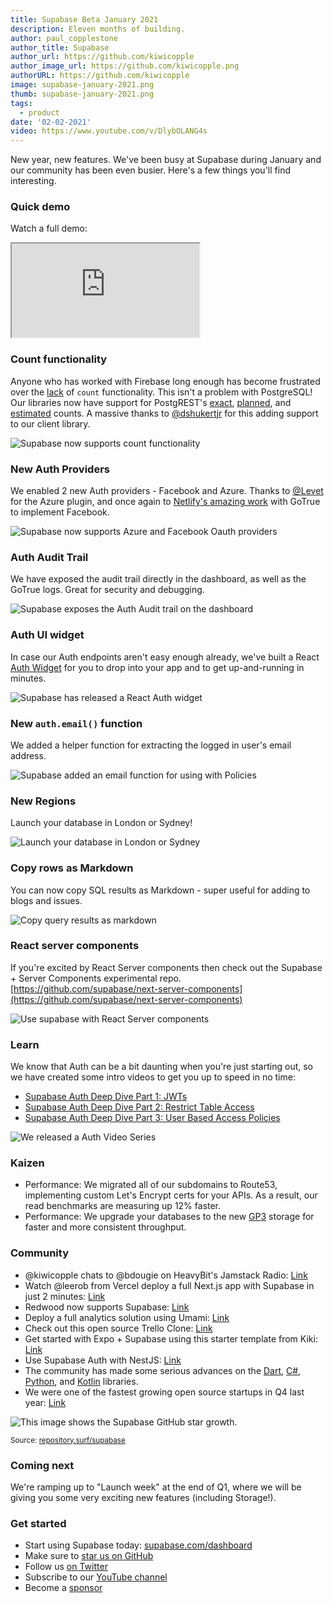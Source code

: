 ```yaml
---
title: Supabase Beta January 2021
description: Eleven months of building.
author: paul_copplestone
author_title: Supabase
author_url: https://github.com/kiwicopple
author_image_url: https://github.com/kiwicopple.png
authorURL: https://github.com/kiwicopple
image: supabase-january-2021.png
thumb: supabase-january-2021.png
tags:
  - product
date: '02-02-2021'
video: https://www.youtube.com/v/DlybOLANG4s
---
```


New year, new features. We've been busy at Supabase during January and our community has been even busier. Here's a few things you'll find interesting.

### Quick demo

Watch a full demo:

<div className="video-container">
  <iframe
    className="video-with-border w-full"
    src="https://www.youtube-nocookie.com/embed/DlybOLANG4s"
    frameBorder="1"
    allow="accelerometer; autoplay; clipboard-write; encrypted-media; gyroscope; picture-in-picture"
    allowFullScreen
  ></iframe>
</div>

### Count functionality

Anyone who has worked with Firebase long enough has become frustrated over the [lack](https://stackoverflow.com/questions/49979714/how-to-get-count-of-documents-in-a-collection) of `count` functionality. This isn't a problem with PostgreSQL! Our libraries now have support for PostgREST's [exact](https://postgrest.org/en/v7.0.0/api.html?highlight=count#exact-count), [planned](https://postgrest.org/en/v7.0.0/api.html?highlight=count#planned-count), and [estimated](https://postgrest.org/en/v7.0.0/api.html?highlight=count#estimated-count) counts. A massive thanks to [@dshukertjr](https://github.com/supabase/postgrest-js/issues/94#event-4210564301) for this adding support to our client library.

![Supabase now supports count functionality](/images/blog/blog/postgres-count.png)

### New Auth Providers

We enabled 2 new Auth providers - Facebook and Azure. Thanks to [@Levet](https://github.com/supabase/gotrue/pull/54) for the Azure plugin, and once again to [Netlify's amazing work](https://github.com/netlify/gotrue/issues/107) with GoTrue to implement Facebook.

![Supabase now supports Azure and Facebook Oauth providers](/images/blog/blog/auth-azure-and-facebook.png)

### Auth Audit Trail

We have exposed the audit trail directly in the dashboard, as well as the GoTrue logs. Great for security and debugging.

![Supabase exposes the Auth Audit trail on the dashboard](/images/blog/blog/auth-audit.png)

### Auth UI widget

In case our Auth endpoints aren't easy enough already, we've built a React [Auth Widget](https://ui.supabase.com/?path=/story/auth-auth--default) for you to drop into your app and to get up-and-running in minutes.

![Supabase has released a React Auth widget](/images/blog/blog/auth-widget.png)

### New `auth.email()` function

We added a helper function for extracting the logged in user's email address.

![Supabase added an email function for using with Policies](/images/blog/blog/policies-email.png)

### New Regions

Launch your database in London or Sydney!

![Launch your database in London or Sydney](/images/blog/blog/regions-london-sydney.png)

### Copy rows as Markdown

You can now copy SQL results as Markdown - super useful for adding to blogs and issues.

![Copy query results as markdown](/images/blog/blog/countries.gif)

### React server components

If you're excited by React Server components then check out the Supabase + Server Components experimental repo. [https://github.com/supabase/next-server-components](https://github.com/supabase/next-server-components)

![Use supabase with React Server components](/images/blog/blog/react-server-components-supabase.png)

### Learn

We know that Auth can be a bit daunting when you're just starting out, so we have created some intro videos to get you up to speed in no time:

- [Supabase Auth Deep Dive Part 1: JWTs](https://youtu.be/v3Exg5YpJvE)
- [Supabase Auth Deep Dive Part 2: Restrict Table Access](https://youtu.be/qY_iQ10IUhs)
- [Supabase Auth Deep Dive Part 3: User Based Access Policies](https://youtu.be/0LvCOlELs5U)

![We released a Auth Video Series](/images/blog/blog/supabase-auth-series.png)

### Kaizen

- Performance: We migrated all of our subdomains to Route53, implementing custom Let's Encrypt certs for your APIs. As a result, our read benchmarks are measuring up 12% faster.
- Performance: We upgrade your databases to the new [GP3](https://aws.amazon.com/about-aws/whats-new/2020/12/introducing-new-amazon-ebs-general-purpose-volumes-gp3/) storage for faster and more consistent throughput.

### Community

- @kiwicopple chats to @bdougie on HeavyBit's Jamstack Radio: [Link](https://www.heavybit.com/library/podcasts/jamstack-radio/ep-71-open-source-firebase-alternative-with-paul-copplestone-of-supabase)
- Watch @leerob from Vercel deploy a full Next.js app with Supabase in just 2 minutes:
  [Link](https://twitter.com/leeerob/status/1351576575888797696)
- Redwood now supports Supabase:
  [Link](https://twitter.com/redwoodjs/status/1347311574415863811)
- Deploy a full analytics solution using Umami:
  [Link](https://twitter.com/mkalvas/status/1353880637506260994)
- Check out this open source Trello Clone:
  [Link](https://twitter.com/joshnuss/status/1352094804335857664)
- Get started with Expo + Supabase using this starter template from Kiki:
  [Link](https://twitter.com/kikiding/status/1352086899242856449)
- Use Supabase Auth with NestJS:
  [Link](https://twitter.com/atsuhio/status/1348516650144780288?s=21)
- The community has made some serious advances on the [Dart](https://github.com/supabase?q=dart&type=&language=), [C#](https://github.com/supabase?q=csharp&type=&language=), [Python](https://github.com/supabase?q=python&type=&language=), and [Kotlin](https://github.com/supabase?q=kotlin&type=&language=) libraries.
- We were one of the fastest growing open source startups in Q4 last year: [Link](https://twitter.com/RunaCapital/status/1351122231791910916)

![This image shows the Supabase GitHub star growth.](/images/blog/blog/jan-21-starcount.png)

<small>
  Source: <a href="https://repository.surf/supabase">repository.surf/supabase</a>
</small>

### Coming next

We're ramping up to "Launch week" at the end of Q1, where we will be giving you some very exciting new features (including Storage!).

### Get started

- Start using Supabase today: [supabase.com/dashboard](https://supabase.com/dashboard/)
- Make sure to [star us on GitHub](https://github.com/supabase/supabase)
- Follow us [on Twitter](https://twitter.com/supabase)
- Subscribe to our [YouTube channel](https://www.youtube.com/c/supabase)
- Become a [sponsor](https://github.com/sponsors/supabase)
